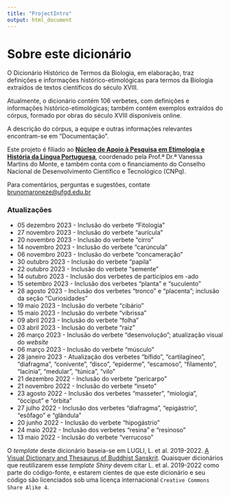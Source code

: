 ```yaml
---
title: "ProjectIntro"
output: html_document
---
```


# Sobre este dicionário

O Dicionário Histórico de Termos da Biologia, em elaboração, traz definições e informações histórico-etimológicas para termos da Biologia extraídos de textos científicos do século XVIII.

Atualmente, o dicionário contém 106 verbetes, com definições e informações histórico-etimológicas; também contém exemplos extraídos do córpus, formado por obras do século XVIII disponíveis online.

A descrição do córpus, a equipe e outras informações relevantes encontram-se em "Documentação".

Este projeto é filiado ao [**Núcleo de Apoio à Pesquisa em Etimologia e História da Língua Portuguesa**](https://nehilp.prp.usp.br/), coordenado pela Prof.ª Dr.ª Vanessa Martins do Monte, e também conta com o financiamento do Conselho Nacional de Desenvolvimento Científico e Tecnológico (CNPq).

Para comentários, perguntas e sugestões, contate [brunomaroneze@ufgd.edu.br](brunomaroneze@ufgd.edu.br)

### Atualizações

- 05 dezembro 2023 - Inclusão do verbete "Fitologia"
- 27 novembro 2023 - Inclusão do verbete "aurícula"
- 20 novembro 2023 - Inclusão do verbete "cirro"
- 14 novembro 2023 - Inclusão do verbete "carúncula"
- 06 novembro 2023 - Inclusão do verbete "concameração"
- 30 outubro 2023 - Inclusão do verbete "papila"
- 22 outubro 2023 - Inclusão do verbete "semente"
- 14 outubro 2023 - Inclusão dos verbetes de particípios em -ado
- 15 setembro 2023 - Inclusão dos verbetes "planta" e "suculento"
- 28 agosto 2023 - Inclusão dos verbetes "tronco" e "placenta"; inclusão da seção "Curiosidades"
- 19 maio 2023 - Inclusão do verbete "cibário"
- 15 maio 2023 - Inclusão do verbete "vibrissa"
- 09 abril 2023 - Inclusão do verbete "folha"
- 03 abril 2023 - Inclusão do verbete "raiz"
- 26 março 2023 - Inclusão do verbete "desenvolução"; atualização visual do *website*
- 06 março 2023 - Inclusão do verbete "músculo"
- 28 janeiro 2023 - Atualização dos verbetes "bífido", "cartilagíneo", "diafragma", "conivente", "disco", "epiderme", "escamoso", "filamento", "lacínia", "medular", "túnica", "vilo"
- 21 dezembro 2022 - Inclusão do verbete "pericarpo"
- 21 novembro 2022 - Inclusão do verbete "inseto"
- 23 agosto 2022 - Inclusão dos verbetes "masseter", "miologia", "ócciput" e "órbita"
- 27 julho 2022 - Inclusão dos verbetes "diafragma", "epigástrio", "esôfago" e "glândula"
- 20 junho 2022 - Inclusão do verbete "hipogástrio"
- 24 maio 2022 - Inclusão dos verbetes "resina" e "resinoso"
- 13 maio 2022 - Inclusão do verbete "verrucoso"

O *template* deste dicionário baseia-se em LUGLI, L. et al. 2019-2022. [A Visual Dictionary and Thesaurus of Buddhist Sanskrit](https://mangalamresearch.shinyapps.io/VisualDictionaryOfBuddhistSanskrit/). Quaisquer dicionários que reutilizarem esse *template Shiny* devem citar L. et al. 2019-2022 como parte do código-fonte, e estarem cientes de que este dicionário e seu código são licenciados sob uma licença internacional <code>Creative Commons Share Alike 4</code>.
